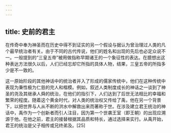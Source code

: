 ```yaml
---
---
---
```

title: 史前的君主
---



在传奇中奉为神圣而在历史中得不到证实的另一个假设与据认为曾治理过人类的凡个最早统治者有关。由于不同的古代传说，他们的姓名和出现的先后也必定众说不一。一般提到的“三皇五帝”被用做指称早期诸王的一个象征性的表达。在臆想出这种表达方法很久以后，人们已经忘却它所指的具体人物，结果，三皇五帝的所指多少是不一致的。

这一原始阶段的其他神话中的统治者并入了形成的儒家传统中，他们在这种传统中表现为秉性极为仁慈的完人和楷模。例如，叙述人类制度成长的神话之一谈到了神圣的尧及其继承人舜的统治，在他们的指引下，人们达到了后世无法相比的幸福和繁荣的程度。随着这个黄金时代，对人类的统治权又传给了禹，他在另一个背景下，以把世界与人从不断的洪水中解救出来而著称于世。在涉及建立君王统治的神话中，禹作为一个创新者而引人注目，因为第一个世袭王室（即王朝）的出现应溯源于他。在他之前，君主的接替根据其品质和特长，通过选择来实行。从禹开始，君王的统治是父子相传或兄终弟及。[25]